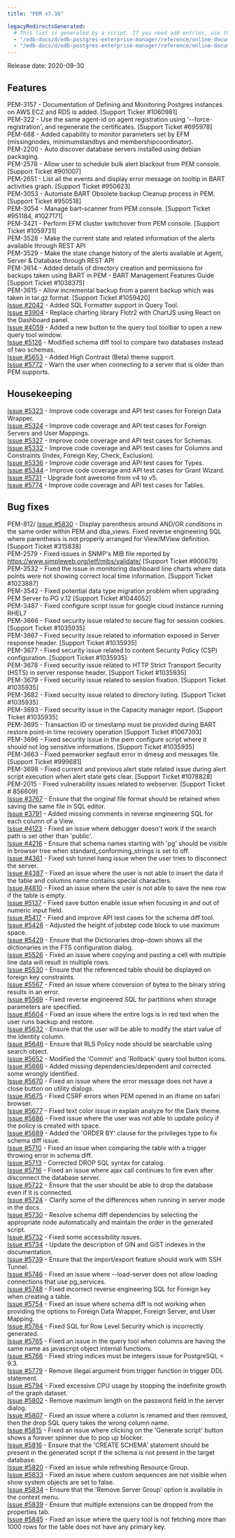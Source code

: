 ```yaml
---
title: "PEM v7.16"

legacyRedirectsGenerated:
  # This list is generated by a script. If you need add entries, use the `legacyRedirects` key.
  - "/edb-docs/d/edb-postgres-enterprise-manager/reference/online-documentation/8.0/pem_release_notes_7_16.html"
  - "/edb-docs/d/edb-postgres-enterprise-manager/reference/online-documentation/latest/pem_release_notes_7_16.html"
---
```


Release date: 2020-09-30

## Features

PEM-3157 - Documentation of Defining and Monitoring Postgres instances on AWS EC2 and RDS is added. \[Support Ticker #1060981]  
PEM-322 - Use the same agent-id on agent registration using '--force-registration', and regenerate the certificates. \[Support Ticket #695978]  
PEM-688 - Added capability to monitor parameters set by EFM (missingnodes, minimumstandbys and membershipcoordinator).  
PEM-2200 - Auto discover database servers installed using debian packaging.  
PEM-2578 - Allow user to schedule bulk alert blackout from PEM console. \[Support Ticket #901007]  
PEM-2651 - List all the events and display error message on tooltip in BART activities graph. \[Support Ticket #950623]  
PEM-3053 - Automate BART Obsolete backup Cleanup process in PEM. \[Support Ticket #950518]  
PEM-3054 - Manage bart-scanner from PEM console. \[Support Ticket #951184, #1027171]  
PEM-3421 - Perform EFM cluster switchover from PEM console. \[Support Ticket #1059731]  
PEM-3528 - Make the current state and related information of the alerts available through REST API  
PEM-3529 - Make the state change history of the alerts available at Agent, Server & Database through REST API  
PEM-3614 - Added details of directory creation and permissions for backups taken using BART in PEM - BART Management Features Guide \[Support Ticket #1038375]  
PEM-3615 - Allow incremental backup from a parent backup which was taken in tar.gz format. \[Support Ticket #1059420]  
[Issue #2042](https://redmine.postgresql.org/issues/2042) - Added SQL Formatter support in Query Tool.  
[Issue #3904](https://redmine.postgresql.org/issues/3904) - Replace charting library Flotr2 with ChartJS using React on the Dashboard panel.  
[Issue #4059](https://redmine.postgresql.org/issues/4059) - Added a new button to the query tool toolbar to open a new query tool window.  
[Issue #5126](https://redmine.postgresql.org/issues/5126) - Modified schema diff tool to compare two databases instead of two schemas.  
[Issue #5653](https://redmine.postgresql.org/issues/5653) - Added High Contrast (Beta) theme support.  
[Issue #5772](https://redmine.postgresql.org/issues/5772) - Warn the user when connecting to a server that is older than PEM supports.

## Housekeeping

[Issue #5323](https://redmine.postgresql.org/issues/5323) - Improve code coverage and API test cases for Foreign Data Wrapper.  
[Issue #5324](https://redmine.postgresql.org/issues/5324) - Improve code coverage and API test cases for Foreign Servers and User Mappings.  
[Issue #5327](https://redmine.postgresql.org/issues/5327) - Improve code coverage and API test cases for Schemas.  
[Issue #5332](https://redmine.postgresql.org/issues/5332) - Improve code coverage and API test cases for Columns and Constraints (Index, Foreign Key, Check, Exclusion).  
[Issue #5336](https://redmine.postgresql.org/issues/5336) - Improve code coverage and API test cases for Types.  
[Issue #5344](https://redmine.postgresql.org/issues/5344) - Improve code coverage and API test cases for Grant Wizard.  
[Issue #5731](https://redmine.postgresql.org/issues/5731) - Upgrade font awesome from v4 to v5.  
[Issue #5774](https://redmine.postgresql.org/issues/5774) - Improve code coverage and API test cases for Tables.

## Bug fixes

PEM-812/ [Issue #5830](https://redmine.postgresql.org/issues/5830) - Display parenthesis around AND/OR conditions in the same order within PEM and dba_views. Fixed reverse engineering SQL where parenthesis is not properly arranged for View/MView definition. \[Support Ticket #315838]  
PEM-2579 - Fixed issues in SNMP's MIB file reported by <https://www.simpleweb.org/ietf/mibs/validate/> \[Support Ticket #900679]  
PEM-3532 - Fixed the issue in monitoring dashboard line charts where data points were not showing correct local time information. \[Support Ticket #1023887]  
PEM-3542 - Fixed potential data type migration problem when upgrading PEM Server to PG v.12 \[Support Ticket #1044052]  
PEM-3487 - Fixed configure script issue for google cloud instance running RHEL7  
PEM-3666 - Fixed security issue related to secure flag for session cookies. \[Support Ticket #1035935]  
PEM-3667 - Fixed security issue related to information exposed in Server response header. \[Support Ticket #1035935]  
PEM-3677 - Fixed security issue related to content Security Policy (CSP) configuration. \[Support Ticket #1035935]  
PEM-3678 - Fixed security issue related to HTTP Strict Transport Security (HSTS) in server response header. \[Support Ticket #1035935]  
PEM-3679 - Fixed security issue related to session fixation. \[Support Ticket #1035935]  
PEM-3682 - Fixed security issue related to directory listing. \[Support Ticket #1035935]  
PEM-3693 - Fixed security issue in the Capacity manager report. \[Support Ticket #1035935]  
PEM-3695 - Transaction ID or timestamp must be provided during BART restore point-in time recovery operation \[Support Ticket #1067393]  
PEM-3696 - Fixed security issue in the pem configure script where it should not log sensitive informations. \[Support Ticket #1035935]  
PEM-3663 - Fixed pemworker segfault error in dmesg and messages file. \[Support Ticket #999681]  
PEM-3698 - Fixed current and previous alert state related issue during alert script execution when alert state gets clear. \[Support Ticket #1078828]  
PEM-2015 - Fixed vulnerability issues related to webserver. \[Support Ticket # 856609]  
[Issue #3767](https://redmine.postgresql.org/issues/3767) - Ensure that the original file format should be retained when saving the same file in SQL editor.  
[Issue #3791](https://redmine.postgresql.org/issues/3791) - Added missing comments in reverse engineering SQL for each column of a View.  
[Issue #4123](https://redmine.postgresql.org/issues/4123) - Fixed an issue where debugger doesn't work if the search path is set other than 'public'.  
[Issue #4216](https://redmine.postgresql.org/issues/4216) - Ensure that schema names starting with 'pg' should be visible in browser tree when standard_conforming_strings is set to off.  
[Issue #4361](https://redmine.postgresql.org/issues/4361) - Fixed ssh tunnel hang issue when the user tries to disconnect the server.  
[Issue #4387](https://redmine.postgresql.org/issues/4387) - Fixed an issue where the user is not able to insert the data if the table and columns name contains special characters.  
[Issue #4810](https://redmine.postgresql.org/issues/4810) - Fixed an issue where the user is not able to save the new row if the table is empty.  
[Issue #5137](https://redmine.postgresql.org/issues/5137) - Fixed save button enable issue when focusing in and out of numeric input field.  
[Issue #5417](https://redmine.postgresql.org/issues/5417) - Fixed and improve API test cases for the schema diff tool.  
[Issue #5426](https://redmine.postgresql.org/issues/5426) - Adjusted the height of jobstep code block to use maximum space.  
[Issue #5429](https://redmine.postgresql.org/issues/5429) - Ensure that the Dictionaries drop-down shows all the dictionaries in the FTS configuration dialog.  
[Issue #5526](https://redmine.postgresql.org/issues/5526) - Fixed an issue where copying and pasting a cell with multiple line data will result in multiple rows.  
[Issue #5530](https://redmine.postgresql.org/issues/5530) - Ensure that the referenced table should be displayed on foreign key constraints.  
[Issue #5567](https://redmine.postgresql.org/issues/5567) - Fixed an issue where conversion of bytea to the binary string results in an error.  
[Issue #5569](https://redmine.postgresql.org/issues/5569) - Fixed reverse engineered SQL for partitions when storage parameters are specified.  
[Issue #5604](https://redmine.postgresql.org/issues/5604) - Fixed an issue where the entire logs is in red text when the user runs backup and restore.  
[Issue #5632](https://redmine.postgresql.org/issues/5632) - Ensure that the user will be able to modify the start value of the Identity column.  
[Issue #5646](https://redmine.postgresql.org/issues/5646) - Ensure that RLS Policy node should be searchable using search object.  
[Issue #5652](https://redmine.postgresql.org/issues/5652) - Modified the 'Commit' and 'Rollback' query tool button icons.  
[Issue #5666](https://redmine.postgresql.org/issues/5666) - Added missing dependencies/dependent and corrected some wrongly identified.  
[Issue #5670](https://redmine.postgresql.org/issues/5670) - Fixed an issue where the error message does not have a close button on utility dialogs.  
[Issue #5675](https://redmine.postgresql.org/issues/5675) - Fixed CSRF errors when PEM opened in an iframe on safari browser.  
[Issue #5677](https://redmine.postgresql.org/issues/5677) - Fixed text color issue in explain analyze for the Dark theme.  
[Issue #5686](https://redmine.postgresql.org/issues/5686) - Fixed issue where the user was not able to update policy if the policy is created with space.  
[Issue #5689](https://redmine.postgresql.org/issues/5689) - Added the 'ORDER BY' clause for the privileges type to fix schema diff issue.  
[Issue #5710](https://redmine.postgresql.org/issues/5710) - Fixed an issue when comparing the table with a trigger throwing error in schema diff.  
[Issue #5713](https://redmine.postgresql.org/issues/5713) - Corrected DROP SQL syntax for catalog.  
[Issue #5716](https://redmine.postgresql.org/issues/5716) - Fixed an issue where ajax call continues to fire even after disconnect the database server.  
[Issue #5722](https://redmine.postgresql.org/issues/5722) - Ensure that the user should be able to drop the database even if it is connected.  
[Issue #5724](https://redmine.postgresql.org/issues/5724) - Clarify some of the differences when running in server mode in the docs.  
[Issue #5730](https://redmine.postgresql.org/issues/5730) - Resolve schema diff dependencies by selecting the appropriate node automatically and maintain the order in the generated script.  
[Issue #5732](https://redmine.postgresql.org/issues/5732) - Fixed some accessibility issues.  
[Issue #5734](https://redmine.postgresql.org/issues/5734) - Update the description of GIN and GiST indexes in the documentation.  
[Issue #5739](https://redmine.postgresql.org/issues/5739) - Ensure that the import/export feature should work with SSH Tunnel.  
[Issue #5746](https://redmine.postgresql.org/issues/5746) - Fixed an issue where --load-server does not allow loading connections that use pg_services.  
[Issue #5748](https://redmine.postgresql.org/issues/5748) - Fixed incorrect reverse engineering SQL for Foreign key when creating a table.  
[Issue #5754](https://redmine.postgresql.org/issues/5754) - Fixed an issue where schema diff is not working when providing the options to Foreign Data Wrapper, Foreign Server, and User Mapping.  
[Issue #5764](https://redmine.postgresql.org/issues/5764) - Fixed SQL for Row Level Security which is incorrectly generated.  
[Issue #5765](https://redmine.postgresql.org/issues/5765) - Fixed an issue in the query tool when columns are having the same name as javascript object internal functions.  
[Issue #5766](https://redmine.postgresql.org/issues/5766) - Fixed string indices must be integers issue for PostgreSQL &lt; 9.3.  
[Issue #5779](https://redmine.postgresql.org/issues/5779) - Remove illegal argument from trigger function in trigger DDL statement.  
[Issue #5794](https://redmine.postgresql.org/issues/5794) - Fixed excessive CPU usage by stopping the indefinite growth of the graph dataset.  
[Issue #5802](https://redmine.postgresql.org/issues/5802) - Remove maximum length on the password field in the server dialog.  
[Issue #5807](https://redmine.postgresql.org/issues/5807) - Fixed an issue where a column is renamed and then removed, then the drop SQL query takes the wrong column name.  
[Issue #5815](https://redmine.postgresql.org/issues/5815) - Fixed an issue where clicking on the 'Generate script' button shows a forever spinner due to pop up blocker.  
[Issue #5816](https://redmine.postgresql.org/issues/5816) - Ensure that the 'CREATE SCHEMA' statement should be present in the generated script if the schema is not present in the target database.  
[Issue #5820](https://redmine.postgresql.org/issues/5820) - Fixed an issue while refreshing Resource Group.  
[Issue #5833](https://redmine.postgresql.org/issues/5833) - Fixed an issue where custom sequences are not visible when show system objects are set to false.  
[Issue #5834](https://redmine.postgresql.org/issues/5834) - Ensure that the 'Remove Server Group' option is available in the context menu.  
[Issue #5839](https://redmine.postgresql.org/issues/5839) - Ensure that multiple extensions can be dropped from the properties tab.  
[Issue #5845](https://redmine.postgresql.org/issues/5845) - Fixed an issue where the query tool is not fetching more than 1000 rows for the table does not have any primary key.
